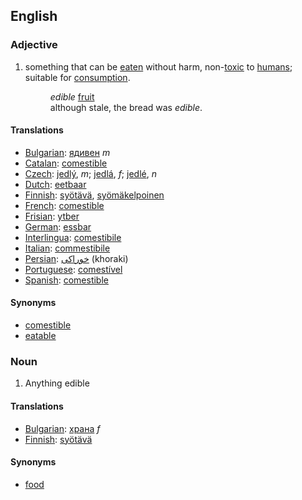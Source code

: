 ==English==

===Adjective===

#something that can be [[eaten]] without harm, non-[[toxic]] to [[human]]s; suitable for [[consumption]].
#:''edible'' [[fruit]]
#:although stale, the bread was ''edible''.

====Translations====
*[[Bulgarian]]: [[ядивен]] ''m''
*[[Catalan]]: [[comestible]]
*[[Czech]]: [[jedlý]], ''m''; [[jedlá]], ''f''; [[jedlé]], ''n''
*[[Dutch]]: [[eetbaar]]
*[[Finnish]]: [[syötävä]], [[syömäkelpoinen]]
*[[French]]: [[comestible]]
*[[Frisian]]: [[ytber]]
*[[German]]: [[essbar]]
*[[Interlingua]]: [[comestibile]]
*[[Italian]]: [[commestibile]]
*[[Persian]]: [[خوراكی]] (khoraki)
*[[Portuguese]]: [[comestível]]
*[[Spanish]]: [[comestible]]

====Synonyms====
*[[comestible]]
*[[eatable]]

===Noun===
# Anything edible

====Translations====
*[[Bulgarian]]: [[храна]] ''f''
*[[Finnish]]: [[syötävä]]

====Synonyms====
*[[food]]